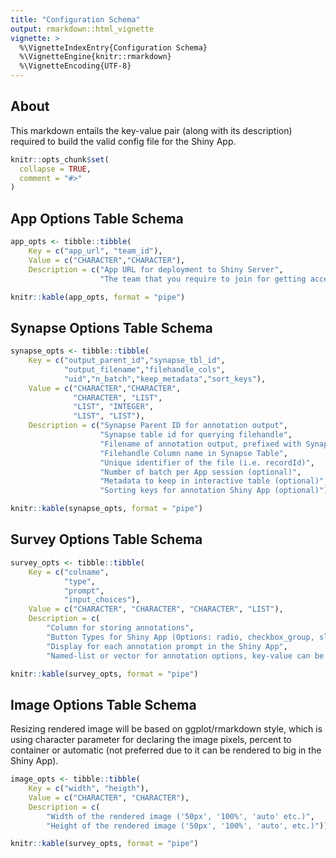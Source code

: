 ```yaml
---
title: "Configuration Schema"
output: rmarkdown::html_vignette
vignette: >
  %\VignetteIndexEntry{Configuration Schema}
  %\VignetteEngine{knitr::rmarkdown}
  %\VignetteEncoding{UTF-8}
---
```


## About
This markdown entails the key-value pair (along with its description) required to build the valid config file for the Shiny App.

```r
knitr::opts_chunk$set(
  collapse = TRUE,
  comment = "#>"
)
```

## App Options Table Schema
```r
app_opts <- tibble::tibble(
    Key = c("app_url", "team_id"),
    Value = c("CHARACTER","CHARACTER"),
    Description = c("App URL for deployment to Shiny Server",
                    "The team that you require to join for getting access to data"))

knitr::kable(app_opts, format = "pipe")
```


## Synapse Options Table Schema
```r
synapse_opts <- tibble::tibble(
    Key = c("output_parent_id","synapse_tbl_id",
            "output_filename","filehandle_cols",
            "uid","n_batch","keep_metadata","sort_keys"),
    Value = c("CHARACTER","CHARACTER",
              "CHARACTER", "LIST",
              "LIST", "INTEGER",
              "LIST", "LIST"),
    Description = c("Synapse Parent ID for annotation output",
                    "Synapse table id for querying filehandle",
                    "Filename of annotation output, prefixed with Synapse username",
                    "Filehandle Column name in Synapse Table",
                    "Unique identifier of the file (i.e. recordId)",
                    "Number of batch per App session (optional)",
                    "Metadata to keep in interactive table (optional)",
                    "Sorting keys for annotation Shiny App (optional)"))

knitr::kable(synapse_opts, format = "pipe")
```


## Survey Options Table Schema
```r
survey_opts <- tibble::tibble(
    Key = c("colname",
            "type",
            "prompt",
            "input_choices"),
    Value = c("CHARACTER", "CHARACTER", "CHARACTER", "LIST"),
    Description = c(
        "Column for storing annotations",
        "Button Types for Shiny App (Options: radio, checkbox_group, slider)",
        "Display for each annotation prompt in the Shiny App",
        "Named-list or vector for annotation options, key-value can be arbitrary; slider button type will take in min, max and step"))

knitr::kable(survey_opts, format = "pipe")
```

## Image Options Table Schema

Resizing rendered image will be based on ggplot/rmarkdown style, which is using character parameter for declaring the image pixels, percent to container or automatic (not preferred due to it can be rendered to big in the Shiny App).

```r
image_opts <- tibble::tibble(
    Key = c("width", "heigth"),
    Value = c("CHARACTER", "CHARACTER"),
    Description = c(
        "Width of the rendered image ('50px', '100%', 'auto' etc.)",
        "Height of the rendered image ('50px', '100%', 'auto', etc.)"))

knitr::kable(survey_opts, format = "pipe")
```